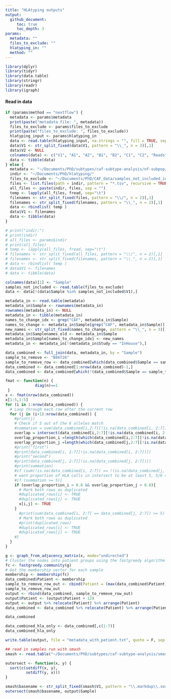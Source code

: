 ```yaml
---
title: "HLAtyping outputs"
output: 
  github_document:
     toc: true
     toc_depth: 3
params:
  metadata: ""
  files_to_exclude: ""
  hlatyping_in: ""
  method: ""
---
```



```r
library(dplyr)
library(tidyr)
library(data.table)
library(stringr)
library(readr)
library(igraph)
```

#### Read in data

```r
if (params$method == "nextflow") {
  metadata <- params$metadata
  print(paste("metadata file: ", metadata))
  files_to_exclude <- params$files_to_exclude
  print(paste("files_to_exclude: ", files_to_exclude))
  hlatyping_input <- params$hlatyping_in
  data <- read.table(hlatyping_input, na.strings = "", fill = TRUE, sep = "\t")
  data$V1 <- str_split_fixed(data$V1, pattern = "\\_", n = 3)[,1]
  data$V2 <- NULL
  colnames(data) <- c("V1", "A1", "A2", "B1", "B2", "C1", "C2", "Reads", "Objective")
  data <- tibble(data)
} else {
  metadata <- "~/Documents/PhD/subtypes/caf-subtype-analysis/nf-subpop/outdir/metadata/metadata_full.txt"
  indir <- "~/Documents/PhD/hlatyping/"
  files_to_exclude <- "~/Documents/PhD/CAF_data/samples_not_included_in_analysis_2022-10-14.txt"
  files <- list.files(path = indir, pattern = "*.tsv", recursive = TRUE)
  all_files <- paste(indir, files, sep = "")
  temp <- lapply(all_files, fread, sep="\t")
  filenames <- str_split_fixed(files, pattern = "\\/", n = 2)[,1]
  filenames <- str_split_fixed(filenames, pattern = "\\_", n = 2)[,1]
  data <- rbindlist( temp )
  data$V1 <- filenames
  data <- tibble(data)
}
```



```r
# print("indir:")
# print(indir)
# all_files <- params$indir
# print(all_files)
# temp <- lapply(all_files, fread, sep="\t")
# filenames <- str_split_fixed(all_files, pattern = "\\/", n = 2)[,1]
# filenames <- str_split_fixed(filenames, pattern = "\\_", n = 2)[,1]
# data <- rbindlist( temp )
# data$V1 <- filenames
# data <- tibble(data)

```

```r
colnames(data)[1] <- "Sample"
samples_not_included <- read.table(files_to_exclude)
data <- data[!(data$Sample %in% samples_not_included$V1),]
```


```r
metadata_in <- read.table(metadata)
metadata_in$Sample <- rownames(metadata_in)
rownames(metadata_in) <- NULL
metadata_in <- tibble(metadata_in)
names_to_change_idx <- grep("CAF", metadata_in$Sample)
names_to_change <- metadata_in$Sample[grep("CAF", metadata_in$Sample)]
new_names <- str_split_fixed(names_to_change, pattern = "\\_", n = 3)[,3]
metadata_in$Samplenames_old <- metadata_in$Sample
metadata_in$Sample[names_to_change_idx] <- new_names
metadata_in <- metadata_in[!(metadata_in$Study == "InHouse"),]
```

```r
data_combined <- full_join(data, metadata_in, by = "Sample")
sample_to_remove <- "B86T26"
sample_to_remove_row <- data_combined[which(data_combined$Sample == sample_to_remove),]
data_combined <- data_combined[1:nrow(data_combined)-1,]
data_combined <- data_combined[which(!(data_combined$Sample == sample_to_remove)),]
```


```r
fmat <- function(n) {
             diag(n)==1
 }
x <- fmat(nrow(data_combined))
x[1:5,1:5]
for (i in 1:nrow(data_combined)) {
  # Loop through each row after the current row
  for (j in (i+1):nrow(data_combined)) {
    #print(j)
    # Check if 5 out of the 6 alleles match
    #summation = sum(data_combined[i,2:7][!is.na(data_combined[i, 2:7])] %in% data_combined[j,2:7][!is.na(data_combined[j, 2:7])])
    overlap = intersect(data_combined[i,2:7][!is.na(data_combined[i, 2:7])], data_combined[j,2:7][!is.na(data_combined[j, 2:7])])
    overlap_proportion_i =length(which(data_combined[i,2:7][!is.na(data_combined[i, 2:7])] %in% overlap) == TRUE)/6
    overlap_proportion_j =length(which(data_combined[j,2:7][!is.na(data_combined[j, 2:7])] %in% overlap) == TRUE)/6
    #print("first")
    #print(data_combined[i, 2:7][!is.na(data_combined[i, 2:7])])
    #print("second")
    #print(data_combined[j, 2:7][!is.na(data_combined[j, 2:7])])
    #print(summation)
    #if (sum(!is.na(data_combined[i, 2:7]) == !(is.na(data_combined[j, 2:7])) >= 5) {
    # want proportion of HLA calls in intersect to be at least 5, 5/6 = 0.8333
    #if (summation >= 5){
    if (overlap_proportion_i > 0.8 && overlap_proportion_j > 0.8){
      # Mark both rows as duplicated
      #duplicated_rows[i] <- TRUE
      #duplicated_rows[j] <- TRUE
      x[i,j] <- TRUE
    }
      #print(sum(data_combined[i, 2:7] == data_combined[j, 2:7]) >= 5)
      # Mark both rows as duplicated
      #print(duplicated_rows)
      #duplicated_rows[i] <- TRUE
      #duplicated_rows[j] <- TRUE
    #}
  }
}

```

```r
g <- graph_from_adjacency_matrix(x, mode="undirected")
# Cluster the nodes into patient groups using the fastgreedy algorithm
fc <- fastgreedy.community(g)
# Get the membership vector for each sample
membership <- membership(fc)
data_combined$Patient <- membership
sample_to_remove_row_out <- cbind(Patient = (max(data_combined$Patient)+1), sample_to_remove_row)
sample_to_remove_row_out
output <- rbind(data_combined, sample_to_remove_row_out)
output$Patient <- (output$Patient + 12)
output <- output %>% relocate(Patient) %>% arrange(Patient)
data_combined <- data_combined %>% relocate(Patient) %>% arrange(Patient)
```

```r
data_combined
```

```r
data_combined_hla_only <- data_combined[,c(1:7)]
data_combined_hla_only
```


```r
write.table(output, file = "metadata_with_patient.txt", quote = F, sep = "\t",row.names = F)
```

```r
## read in samples run with smash
smash <- read.table("~/Documents/PhD/subtypes/caf-subtype-analysis/smash/smash_samples.txt")
```

```r
outersect <- function(x, y) {
  sort(c(setdiff(x, y),
         setdiff(y, x)))
}
```

```r
smash$basename <- str_split_fixed(smash$V1, pattern = "\\.markdup\\.sorted\\.bam", n = 2)[,1]
outersect(smash$basename, output$Sample)
```

